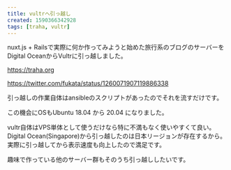 ```yaml
---
title: vultrへ引っ越し
created: 1590366342928
tags: [traha, vultr]
---
```


nuxt.js + Railsで実際に何か作ってみようと始めた旅行系のブログのサーバーをDigital OceanからVultrに引っ越しました。

https://traha.org

https://twitter.com/fukata/status/1260071907119886338

引っ越しの作業自体はansibleのスクリプトがあったのでそれを流すだけです。

この機会にOSもUbuntu 18.04 から 20.04 になりました。

vultr自体はVPS単体として使うだけなら特に不満もなく使いやすくて良い。Digital Ocean(Singapore)から引っ越したのは日本リージョンが存在するから。実際に引っ越してから表示速度も向上したので満足です。

趣味で作っている他のサーバー群もそのうち引っ越ししたいです。
